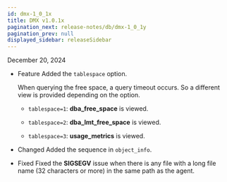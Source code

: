 ```yaml
---
id: dmx-1_0_1x
title: DMX v1.0.1x
pagination_next: release-notes/db/dmx-1_0_1y
pagination_prev: null
displayed_sidebar: releaseSidebar
---
```


December 20, 2024

- <Status priority='1'>Feature</Status> Added the `tablespace` option.

  When querying the free space, a query timeout occurs. So a different view is provided depending on the option.

  - `tablespace=1`: **dba_free_space** is viewed.

  - `tablespace=2`: **dba_lmt_free_space** is viewed.

  - `tablespace=3`: **usage_metrics** is viewed.

- <Status priority='1'>Changed</Status> Added the sequence in `object_info`.

- <Status priority='0'>Fixed</Status> Fixed the **SIGSEGV** issue when there is any file with a long file name (32 characters or more) in the same path as the agent.
